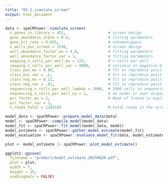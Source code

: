 ```yaml
---
title: "03.1_simulate_screen"
output: html_document
---
```


```r

data <- spaCRPower::simulate_screen(
  n_genes_in_library = 452,                   # screen design 
  gene_abundance_alpha = 0.6,                 # fitting parameters
  gene_hit_rate = 0.025,                      # unknown/guess
  n_wells_per_screen = 1536,                  # screen design
  well_abundance_factor_mu = 4.6,             # fitting parameters
  well_abundance_factor_var = 1,              # fitting parameters
  imaging_n_cells_per_well_mu = 123,          # n cells per well
  imaging_n_cells_per_well_var = 8000,        # variance in negative binomial sampling
  class_pos_mu = 0.80,                        # fit to reproduce positivity rates in wells
  class_pos_var = .1,                         # fit to reproduce positivity rates in wells
  class_neg_mu = 0.12,                        # fit to reproduce positivity rates in wells
  class_neg_var = .01,                        # fit to reproduce positivity rates in wells
  sequencing_n_cells_per_well_lambda = 1000,  # 1000 cells in sequencing plate for each gene in the well
  sequencing_n_cells_per_well_nu = 1,         # no under or over dispersion => Poisson
  pcr_factor_mu = 2,                          # Mean of lrnorm is exp(mu + 1/var) = ~12.1
  pcr_factor_var = 1,
  n_reads_total = 128318)                     # total reads in the screen

```

```r

model_data <- spaCRPower::prepare_model_data(data)
model <- spaCRPower::compile_model(model_data)
model_fit <- spaCRPower::fit_model(model_data, model)
model_estimate <- spaCRPower::gather_model_estimate(model_fit)
model_evaluation <- spaCRPower::evaluate_model_fit(data, model_estimate)

```

```r

plot <- model_estimate |> spaCRPower::plot_model_estimate()

ggplot2::ggsave(
  filename = "product/model_estimate_20250620.pdf",
  plot = plot,
  width = 7,
  height = 15,
  useDingbats = FALSE)
```
